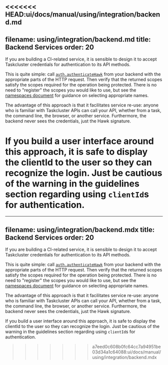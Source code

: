<<<<<<< HEAD:ui/docs/manual/using/integration/backend.md
---
filename: using/integration/backend.md
title: Backend Services
order: 20
---

If you are building a CI-related service, it is sensible to design it to accept
Taskcluster credentials for authentication to its API methods.

This is quite simple: call
[`auth.authenticateHawk`](/docs/reference/platform/auth/reference/api-docs#authenticateHawk)
from your backend with the appropriate parts of the HTTP request.  Then verify
that the returned scopes satisfy the scopes required for the operation being
protected.  There is no need to "register" the scopes you would like to use,
but see the [namespaces document](/docs/manual/using/namespaces) for guidance on
selecting appropriate names.

The advantage of this approach is that it facilitates service re-use: anyone
who is familiar with Taskcluster APIs can call your API, whether from a task,
the command line, the browser, or another service.  Furthermore, the backend
never sees the credentials, just the Hawk signature.

If you build a user interface around this approach, it is safe to display the
clientId to the user so they can recognize the login.  Just be cautious of the
warning in the guidelines section regarding using `clientId`s for authentication.
=======
---
filename: using/integration/backend.mdx
title: Backend Services
order: 20
---

If you are building a CI-related service, it is sensible to design it to accept
Taskcluster credentials for authentication to its API methods.

This is quite simple: call
[`auth.authenticateHawk`](/docs/reference/platform/auth/reference/api-docs#authenticateHawk)
from your backend with the appropriate parts of the HTTP request.  Then verify
that the returned scopes satisfy the scopes required for the operation being
protected.  There is no need to "register" the scopes you would like to use,
but see the [namespaces document](/docs/manual/using/namespaces) for guidance on
selecting appropriate names.

The advantage of this approach is that it facilitates service re-use: anyone
who is familiar with Taskcluster APIs can call your API, whether from a task,
the command line, the browser, or another service.  Furthermore, the backend
never sees the credentials, just the Hawk signature.

If you build a user interface around this approach, it is safe to display the
clientId to the user so they can recognize the login.  Just be cautious of the
warning in the guidelines section regarding using `clientId`s for authentication.
>>>>>>> a7eed0c608b0fc64cc7a94951be03d34a1c64088:ui/docs/manual/using/integration/backend.mdx
